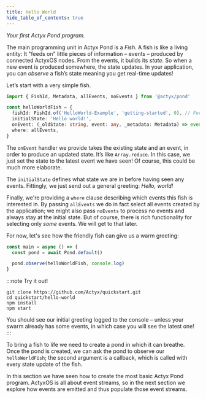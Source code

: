 ```yaml
---
title: Hello World
hide_table_of_contents: true
---
```


_Your first Actyx Pond program._

The main programming unit in Actyx Pond is a _Fish_. A fish is like a living entity: It
"feeds on" little pieces of information – events – produced by connected ActyxOS nodes. From the
events, it builds its _state_. So when a new event is produced somewhere, the state updates. In your
application, you can _observe_ a fish’s state meaning you get real-time updates!

Let’s start with a very simple fish.

```typescript
import { FishId, Metadata, allEvents, noEvents } from '@actyx/pond'

const helloWorldFish = {
  fishId: FishId.of('HelloWorld-Example', 'getting-started', 0), // For caching
  initialState: 'Hello world!',
  onEvent: (_oldState: string, event: any, _metadata: Metadata) => event,
  where: allEvents,
}
```

The `onEvent` handler we provide takes the existing state and an event, in order to produce an
updated state. It’s like `Array.reduce`. In this case, we just set the state to the latest event we
have seen! Of course, this could be much more elaborate.

The `initialState` defines what state we are in before having seen any events. Fittingly, we just
send out a general greeting: _Hello, world!_

Finally, we're providing a `where` clause describing which events this fish is interested in. By
passing `allEvents` we do in fact select all events created by the application; we might also pass
`noEvents` to process no events and always stay at the initial state. But of course, there is
rich functionality for selecting only _some_ events. We will get to that later.

For now, let's see how the friendly fish can give us a warm greeting:

```typescript
const main = async () => {
  const pond = await Pond.default()

  pond.observe(helloWorldFish, console.log)
}
```

:::note Try it out!

```text
git clone https://github.com/Actyx/quickstart.git
cd quickstart/hello-world
npm install
npm start
```

You should see our initial greeting logged to the console – unless your swarm already has some events, in
which case you will see the latest one!
:::

To bring a fish to life we need to create a pond in which it can breathe.
Once the pond is created, we can ask the pond to observe our `helloWorldFish`; the second argument is a callback, which
is called with every state update of the fish.

In this section we have seen how to create the most basic Actyx Pond program.
ActyxOS is all about event streams, so in the next section we explore how events are emitted and thus populate those event streams.
